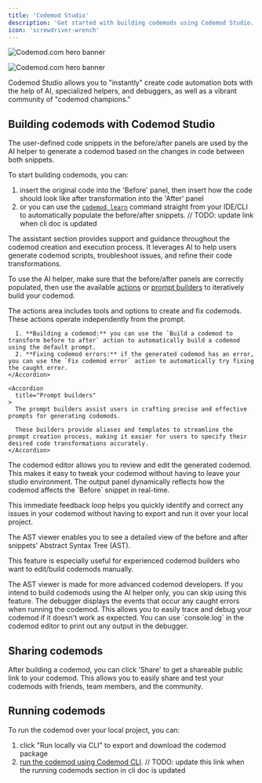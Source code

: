 ```yaml
---
title: 'Codemod Studio'
description: 'Get started with building codemods using Codemod Studio.'
icon: 'screwdriver-wrench'
---
```


<img
  className="block dark:hidden"
  src="/images/codemod-studio/codemod-studio-hero-light.jpg"
  alt="Codemod.com hero banner"
/>

<img
  className="hidden dark:block"
  src="/images/codemod-studio/codemod-studio-hero-dark.jpg"
  alt="Codemod.com hero banner"
/>

Codemod Studio allows you to "instantly" create code automation bots with the help of AI, specialized helpers, and debuggers, as well as a vibrant community of "codemod champions."

## Building codemods with Codemod Studio

<Steps>

<Step title="Add before/after snippets">
  The user-defined code snippets in the before/after panels are used by the AI helper to generate a codemod based on the changes in code between both snippets.

  To start building codemods, you can:
  1. insert the original code into the 'Before' panel, then insert how the code should look like after transformation into the 'After' panel
  2. or you can use the [`codemod learn`](/deploying-codemods/cli#generate-codemod-from-file-diff) command straight from your IDE/CLI to automatically populate the before/after snippets. // TODO: update link when cli doc is updated
  </Step>

  <Step title="Use AI helper">
  The assistant section provides support and guidance throughout the codemod creation and execution process. It leverages AI to help users generate codemod scripts, troubleshoot issues, and refine their code transformations.

  To use the AI helper, make sure that the before/after panels are correctly populated, then use the available [actions](#actions) or [prompt builders](#prompt-builders) to iteratively build your codemod.

  <AccordionGroup>
    <Accordion
      title="Actions"
    >
      The actions area includes tools and options to create and fix codemods. These actions operate independently from the prompt.

      1. **Building a codemod:** you can use the `Build a codemod to transform before to after` action to automatically build a codemod using the default prompt.
      2. **Fixing codemod errors:** if the generated codemod has an error, you can use the `Fix codemod error` action to automatically try fixing the caught error.
    </Accordion>

    <Accordion
      title="Prompt builders"
    >
      The prompt builders assist users in crafting precise and effective prompts for generating codemods.
      
      These builders provide aliases and templates to streamline the prompt creation process, making it easier for users to specify their desired code transformations accurately.
    </Accordion>
  </AccordionGroup>
</Step>

<Step title="Codemod editor">
  The codemod editor allows you to review and edit the generated codemod. This makes it easy to tweak your codemod without having to leave your studio environment.
</Step>

<Step title="Output panel">
  The output panel dynamically reflects how the codemod affects the `Before` snippet in real-time.
  
  This immediate feedback loop helps you quickly identify and correct any issues in your codemod without having to export and run it over your local project.
</Step>

<Step title="AST viewer">
  The AST viewer enables you to see a detailed view of the before and after snippets' Abstract Syntax Tree (AST).
  
  This feature is especially useful for experienced codemod builders who want to edit/build codemods manually.

  <Note>
    The AST viewer is made for more advanced codemod developers. If you intend to build codemods using the AI helper only, you can skip using this feature.
  </Note>
</Step>

<Step title="Debugger">
  The debugger displays the events that occur any caught errors when running the codemod. This allows you to easily trace and debug your codemod if it doesn't work as expected.

  <Tip>
    You can use `console.log` in the codemod editor to print out any output in the debugger.
  </Tip>
</Step>

</Steps>

## Sharing codemods

After building a codemod, you can click 'Share' to get a shareable public link to your codemod. This allows you to easily share and test your codemods with friends, team members, and the community.

## Running codemods

To run the codemod over your local project, you can:
1. click "Run locally via CLI" to export and download the codemod package
2. [run the codemod using Codemod CLI](/deploying-codemods/cli#running-codemods). // TODO: update this link when the running codemods section in cli doc is updated